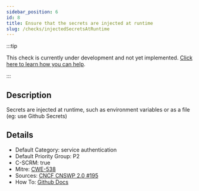 ```yaml
---
sidebar_position: 6
id: 8
title: Ensure that the secrets are injected at runtime
slug: /checks/injectedSecretsAtRuntime
---
```


<!-- BANNER:START -->
:::tip

This check is currently under development and not yet implemented. [Click here to learn how you can help](/contribute).

:::
<!-- BANNER:END -->

<!-- DESCRIPTION:START -->
## Description
Secrets are injected at runtime, such as environment variables or as a file (eg: use Github Secrets)
<!-- DESCRIPTION:END -->

<!-- DETAILS:START -->
## Details
- Default Category: service authentication
- Default Priority Group: P2
- C-SCRM: true
- Mitre: [CWE-538](https://cwe.mitre.org/data/definitions/538.html)
- Sources: [CNCF CNSWP 2.0 #195](https://github.com/cncf/tag-security/blob/main/security-whitepaper/v2/cloud-native-security-whitepaper.md#secrets-encryption)
- How To: [Github Docs](https://docs.github.com/en/actions/security-guides/using-secrets-in-github-actions#creating-secrets-for-an-organization)

<!-- DETAILS:END -->
